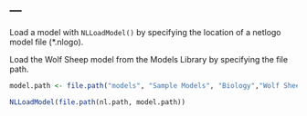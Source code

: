 ---
---
  
Load a model with `NLLoadModel()` by specifying the location of a netlogo model file (*.nlogo). 

Load the Wolf Sheep model from the Models Library by specifying the file path.
  
```r
model.path <- file.path("models", "Sample Models", "Biology","Wolf Sheep Predation.nlogo")

NLLoadModel(file.path(nl.path, model.path))
```
